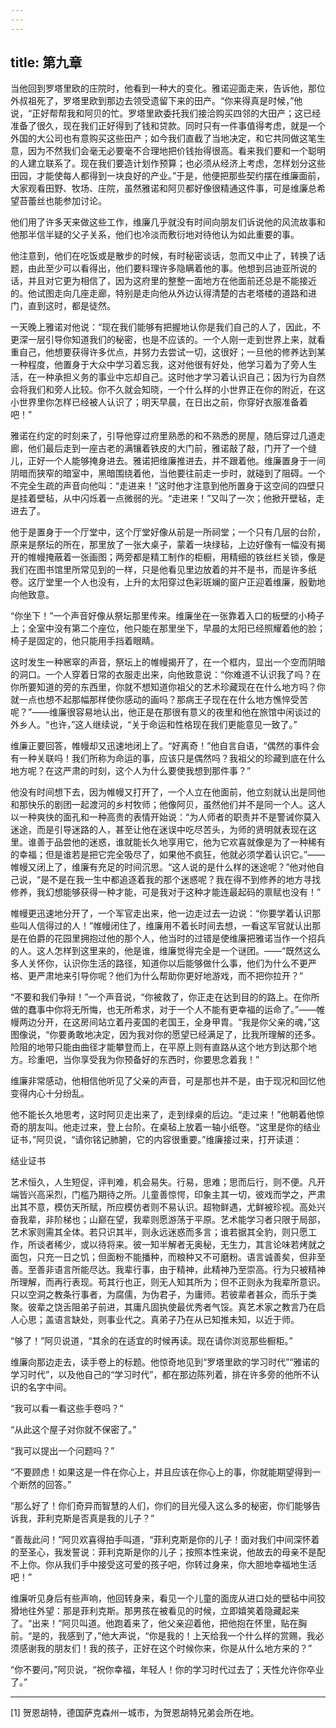 ```yaml
---
---
---
```

title: 第九章
---




当他回到罗塔里欧的庄院时，他看到一种大的变化。雅诺迎面走来，告诉他，那位外叔祖死了，罗塔里欧到那边去领受遗留下来的田产。“你来得真是时候，”他说，“正好帮帮我和阿贝的忙。罗塔里欧委托我们接洽购买四邻的大田产；这已经准备了很久，现在我们正好得到了钱和贷款。同时只有一件事值得考虑，就是一个外国的大公司也有意购买这些田产；如今我们直截了当地决定，和它共同做这笔生意，因为不然我们会毫无必要毫不合理地把价钱抬得很高。看来我们要和一个聪明的人建立联系了。现在我们要造计划作预算；也必须从经济上考虑，怎样划分这些田园，才能使每人都得到一块良好的产业。”于是，他便把那些契约摆在维廉面前，大家观看田野、牧场、庄院，虽然雅诺和阿贝都好像很精通这件事，可是维廉总希望苔蕾丝也能参加讨论。

他们用了许多天来做这些工作，维廉几乎就没有时间向朋友们诉说他的风流故事和他那半信半疑的父子关系，他们也冷淡而敷衍地对待他认为如此重要的事。

他注意到，他们在吃饭或是散步的时候，有时秘密谈话，忽而又中止了，转换了话题，由此至少可以看得出，他们要料理许多隐瞒着他的事。他想到吕迪亚所说的话，并且对它更为相信了，因为这府里的整整一面地方在他面前还总是不能接近的。他试图走向几座走廊，特别是走向他从外边认得清楚的古老塔楼的道路和进门，直到这时，都是徒然。

一天晚上雅诺对他说：“现在我们能够有把握地认你是我们自己的人了，因此，不更深一层引导你知道我们的秘密，也是不应该的。一个人刚一走到世界上来，就看重自己，他想要获得许多优点，并努力去尝试一切，这很好；一旦他的修养达到某一种程度，他置身于大众中学习着忘我，这对他很有好处，他学习着为了旁人生活，在一种承担义务的事业中忘却自己。这时他才学习着认识自己；因为行为自然会将我们和旁人比较。你不久就会知晓，一个什么样的小世界正在你的附近，在这小世界里你怎样已经被人认识了；明天早晨，在日出之前，你穿好衣服准备着吧！”

雅诺在约定的时刻来了，引导他穿过府里熟悉的和不熟悉的房屋，随后穿过几道走廊，他们最后走到一座古老的满镶着铁皮的大门前，雅诺敲了敲，门开了一个缝儿，正好一个人能够掩身进去。雅诺把维廉推进去，并不跟着他。维廉置身于一间阴暗而狭窄的暗室中，黑暗围绕着他，当他要往前走一步时，就碰到了阻碍。一个不完全生疏的声音向他叫：“走进来！”这时他才注意到他所置身于这空间的四壁只是挂着壁毡，从中闪烁着一点微弱的光。“走进来！”又叫了一次；他掀开壁毡，走进去了。

他于是置身于一个厅堂中，这个厅堂好像从前是一所祠堂；一个只有几层的台阶，原来是祭坛的所在，那里放了一张大桌子，蒙着一块绿毡，上边好像有一幅没有揭开的帷幔掩蔽着一张画图；两旁都是精工制作的柜橱，用精细的铁丝栏关锁，像是我们在图书馆里所常见到的一样，只是他看见里边放着的并不是书，而是许多纸卷。这厅堂里一个人也没有，上升的太阳穿过色彩斑斓的窗户正迎着维廉，殷勤地向他致意。

“你坐下！”一个声音好像从祭坛那里传来。维廉坐在一张靠着入口的板壁的小椅子上；全室中没有第二个座位，他只能在那里坐下，早晨的太阳已经照耀着他的脸；椅子是固定的，他只能用手挡着眼睛。

这时发生一种窸窣的声音，祭坛上的帷幔揭开了，在一个框内，显出一个空而阴暗的洞口。一个人穿着日常的衣服走出来，向他致意说：“你难道不认识我了吗？在你所要知道的旁的东西里，你就不想知道你祖父的艺术珍藏现在在什么地方吗？你就一点也想不起那幅那样使你感动的画吗？那病王子现在在什么地方憔悴受苦呢？”——维廉很容易地认出，他正是在那很有意义的夜里和他在旅馆中闲谈过的外乡人。“也许，”这人继续说，“关于命运和性格现在我们更能意见一致了。”

维廉正要回答，帷幔却又迅速地闭上了。“好离奇！”他自言自语，“偶然的事件会有一种关联吗！我们所称为命运的事，应该只是偶然吗？我祖父的珍藏到底在什么地方呢？在这严肃的时刻，这个人为什么要使我想到那件事？”

他没有时间想下去，因为帷幔又打开了，一个人立在他面前，他立刻就认出是同他和那快乐的剧团一起渡河的乡村牧师；他像阿贝，虽然他们并不是同一个人。这人以一种爽快的面孔和一种高贵的表情开始说：“为人师者的职责并不是警诫你莫入迷途，而是引导迷路的人，甚至让他在迷误中吃尽苦头，为师的贤明就表现在这里。谁善于品尝他的迷惑，谁就能长久地享用它，他为它欢喜就像是为了一种稀有的幸福；但是谁若是把它完全吸尽了，如果他不疯狂，他就必须学着认识它。”——帷幔又闭上了，维廉有充足的时间沉思。“这人说的是什么样的迷途呢？”他对他自己说，“是不是在我一生中都追逐着我的那个迷惑呢？我在得不到修养的地方寻找修养，我幻想能够获得一种才能，可是我对于这种才能连最起码的禀赋也没有！”

帷幔更迅速地分开了，一个军官走出来，他一边走过去一边说：“你要学着认识那些叫人信得过的人！”帷幔闭住了，维廉用不着长时间去想，一看这军官就认出那是在伯爵的花园里拥抱过他的那个人，他当时的过错是使维廉把雅诺当作一个招兵的人。这人怎样到这里来的，他是谁，维廉觉得完全是一个谜团。——“既然这么多人关怀你，认识你生活的路径，知道你以后能够做什么事，他们为什么不更严格、更严肃地来引导你呢？他们为什么帮助你更好地游戏，而不把你拉开？”

“不要和我们争辩！”一个声音说，“你被救了，你正走在达到目的的路上。在你所做的蠢事中你将无所悔，也无所希求，对于一个人不能有更幸福的运命了。”——帷幔两边分开，在这房间站立着丹麦国的老国王，全身甲胄。“我是你父亲的魂，”这图像说，“你要勇敢地决定，因为我对你的愿望已经满足了，比我所理解的还多。险阻的地带只能由曲径才能攀登而上，在平原上则有直路从这个地方到达那个地方。珍重吧，当你享受我为你预备好的东西时，你要思念着我！”

维廉非常感动，他相信他听见了父亲的声音，可是那也并不是，由于现况和回忆他变得内心十分纷乱。

他不能长久地思考，这时阿贝走出来了，走到绿桌的后边。“走过来！”他朝着他惊奇的朋友叫。他走过来，登上台阶。在桌毡上放着一轴小纸卷。“这里是你的结业证书，”阿贝说，“请你铭记肺腑，它的内容很重要。”维廉接过来，打开读道：

结业证书

艺术恒久，人生短促，评判难，机会易失。行易，思难；思而后行，则不便。凡开端皆兴高采烈，门槛乃期待之所。儿童善惊愕，印象主其一切，彼戏而学之，严肃出其不意，模仿天所赋，所应模仿者则不易认识。超物鲜遇，尤鲜被珍视。高处兴奋我辈，非阶梯也；山巅在望，我辈则愿游荡于平原。艺术能学习者只限于局部，艺术家则需其全体。若只识其半，则永远迷惑而多言；谁若据其全豹，则只愿工作，所谈者稀少，或以待将来。彼一知半解者无奥秘，无生力，其言论味若烤就之面包，只充一日之饥；但面粉不能播种，而粮种又不可磨粉。语言诚善矣，但非至善。至善非语言所能尽达。我辈行事，由于精神，此精神乃至崇高。行为只被精神所理解，而再行表现。苟其行也正，则无人知其所为；但不正则永为我辈所意识。只以空洞之教条行事者，为腐儒，为伪君子，为庸师。若彼辈者甚众，而乐于类聚。彼辈之饶舌阻弟子前进，其庸凡固执使最优秀者气馁。真艺术家之教言乃在启人心思；盖语言缺处，则事业代之。真弟子乃在从已知推未知，以近于师。

“够了！”阿贝说道，“其余的在适宜的时候再读。现在请你浏览那些橱柜。”

维廉向那边走去，读手卷上的标题。他惊奇地见到“罗塔里欧的学习时代”“雅诺的学习时代”，以及他自己的“学习时代”，都在那边陈列着，排在许多旁的他所不认识的名字中间。

“我可以看一看这些手卷吗？”

“从此这个屋子对你就不保密了。”

“我可以提出一个问题吗？”

“不要顾虑！如果这是一件在你心上，并且应该在你心上的事，你就能期望得到一个断然的回答。”

“那么好了！你们奇异而智慧的人们，你们的目光侵入这么多的秘密，你们能够告诉我，菲利克斯是否真是我的儿子？”

“善哉此问！”阿贝欢喜得拍手叫道，“菲利克斯是你的儿子！面对我们中间深怀着的至圣心，我发誓说：菲利克斯是你的儿子；按照本性来说，他故去的母亲不是配不上你。你从我们手中接受这可爱的孩子吧，你转过身来，你大胆地幸福地生活吧！”

维廉听见身后有些声响，他回转身来，看见一个儿童的面庞从进口处的壁毡中间狡猾地往外望：那是菲利克斯。那男孩在被看见的时候，立即嬉笑着隐藏起来了。“出来！”阿贝叫道。他跑着来了，他父亲迎着他，把他抱在怀里，贴在胸前。“是的，我感到了，”他大声说，“你是我的！上天给我一个什么样的赏赐，我必须感谢我的朋友们！我的孩子，正好在这个时候你来，你是从什么地方来的？”

“你不要问，”阿贝说，“祝你幸福，年轻人！你的学习时代过去了；天性允许你卒业了。”



* * *



[1] 贺恩胡特，德国萨克森州一城市，为贺恩胡特兄弟会所在地。